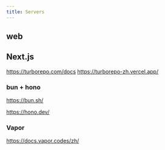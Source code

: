 ```yaml
---
title: Servers
---
```


## web 

## Next.js

https://turborepo.com/docs
https://turborepo-zh.vercel.app/

### bun + hono 

https://bun.sh/

https://hono.dev/

### Vapor

https://docs.vapor.codes/zh/
